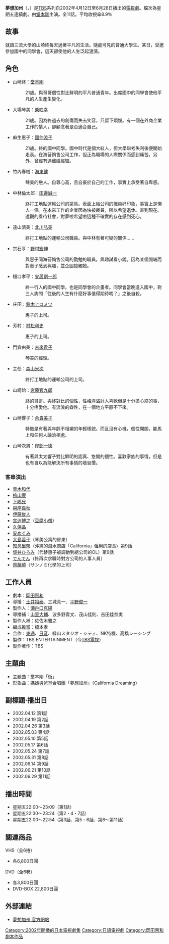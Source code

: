 {{Unreferenced|time=2020-08-24T01:16:39+00:00}}
{{noteTA
| G1=JP Show
}}
'''夢想加州'''（{{lang-ja|夢のカリフォルニア}}，{{lang-en|California Dreamin'}}）是[[東京放送|TBS]]系列自2002年4月12日至6月28日播出的[[日本電視劇|電視劇]]。檔次為星期五連續劇。由[[堂本剛|堂本剛]]主演。全11話。平均收視率8.9％

==故事==
就讀三流大學的山崎終每天過著平凡的生活。隨處可見的普通大學生。某日，受邀參加國中的同學會，這天卻使他的人生泛起漣漪。
==角色==
*山崎終：[[堂本剛|堂本剛]]
*:21歳。與哥哥個性對比鮮明的平凡普通青年。出席國中的同學會使他平凡的人生產生變化。
*大場琴美：[[柴咲幸|柴咲幸]]
*:21歳。因為終過去的創傷而失去笑容，只留下煩惱。有一個在外商企業工作的情人，卻顧念著是否適合自己。
*麻生惠子：[[國仲涼子|國仲涼子]]
*:21歳。終的國中同學。國中時代是個大紅人，但大學聯考失利後便開始走衰。在海苔銷售公司工作，但正為職場的人際關係而感到痛苦。另外，曾經有過離婚經驗。
*竹內春樹：[[海東健|海東健]]
*:琴美的戀人。自尊心高，且自豪於自己的工作，事實上承受著自卑感。
*中林倫太郎：[[田邊誠一|田邊誠一]]
*:終打工地點運輸公司的菜鳥。表面上給公司的職員好印象，事實上是懶人一個。在本來工作的企業因為快被裁員，所以希望退休。直到現在。達觀的看待社會，對夢啦希望啦這種不確實的存在感到死心。
*遠山清美：[[北川弘美|北川弘美]]
*:終打工地點的運輸公司職員。與中林有著可疑的關係……
*宗石亨：[[野村宏伸|野村宏伸]]　
*:與惠子同海苔銷售公司的勤勉的職員。興趣試看小說。因為某個開端而對惠子感到興趣，並企圖接觸她。
*樋口孝平：[[安居劍一郎|安居劍一郎]]
*:終一行人的國中同學。也是同學會的企畫者。同學會當晚進入國中，對三人詢問「往後的人生有什麼好事值得期待嗎？」之後自殺。
*庄田：[[鈴木ヒロミツ|鈴木ヒロミツ]]
*:惠子的上司。
*芳村：[[村松利史|村松利史]]
*:惠子的上司。
*門倉由美：[[未來貴子|未來貴子]]
*:琴美的經理。
*主任：[[森山米次|森山米次]]
*:終打工地點的運輸公司的上司。
*山崎始：[[宮藤官九郎|宮藤官九郎]]　
*:終的哥哥。與終對比的個性，性格洋溢討人喜歡但是十分擔心終的事，十分疼愛他。有流浪的癖性，在一個地方平靜不下來。
*山崎響子：[[余貴美子|余貴美子]]
*:特徵是有著與年齡不相襯的年輕樣貌。而且沒有心機，個性開朗，能馬上和任何人融洽相處。
*山崎次男：[[岸部一德|岸部一德]] 
*:有著與太太響子對比鮮明的認真、悠閒的個性。喜歡家族的事情，但是也有自以為能解決所有事情的壞習慣。

===客串演出===
*[[青木和代|青木和代]]
*[[檜山豐|檜山豐]]
*[[下嶋兄|下嶋兄]]
*[[與座嘉秋|與座嘉秋]]
*[[伊藤俊人|伊藤俊人]]
*[[宮迫博之|宮迫博之]]（[[豆腐小僧|豆腐小僧]]）
*[[久保晶|久保晶]]
*[[安めぐみ|安めぐみ]]
*[[大島蓉子|大島蓉子]]（琴美公寓的房東）
*[[知念里奈|知念里奈]]（沖繩的潛水商店「California」僱用的店長）第9話
*[[坂井ひろみ|坂井ひろみ]]（代替惠子被調動到總公司的OL）第9話
*[[でんでん|でんでん]]（終再次求職時對方公司的人事人員）
*[[齊藤曉|齊藤曉]]（サンノミ化學的上司）

==工作人員==
*劇本：[[岡田惠和|岡田惠和]]
*導播：[[土井裕泰|土井裕泰]]、三城真一、[[平野俊一|平野俊一]]
*製作人：[[瀬戶口克陽|瀬戶口克陽]]
*導播補：[[山室大輔|山室大輔]]、波多野貴文、茂山佳則、吉田佳奈実
*製作人補：佐佐木雅之
*編成擔當：橋本孝
*合作：[[東通|東通]]、[[日音|日音]]、緑山スタジオ・シティ、NK特機、高橋レーシング
*製作：TBS ENTERTAINMENT（今[[TBS電視|TBS電視]]）
*製作著作：TBS

==主題曲==
*主題曲：堂本剛「街」
*形象曲：[[媽媽與爸爸合唱團|媽媽與爸爸合唱團]]「夢想加州」（California Dreaming）

==副標題·播出日==
*2002.04.12 第1話 {{lang|ja|運命を変えた一夜 }}
*2002.04.19 第2話 {{lang|ja|君を抱きしめたい }}
*2002.04.26 第3話 {{lang|ja|初めての笑顔}} 
*2002.05.03 第4話 {{lang|ja|君が突然消えた夜 }}
*2002.05.10 第5話 {{lang|ja|一緒に迎えた朝}} 
*2002.05.17 第6話 {{lang|ja|思いがけない告白 }}
*2002.05.24 第7話 {{lang|ja|抑えきれない思い}} 
*2002.05.31 第8話 {{lang|ja|あてなき旅立ち}} 
*2002.06.14 第9話 {{lang|ja|僕らが夢見た世界}} 
*2002.06.21 第10話 {{lang|ja|別れ…最後の約束}} 
*2002.06.29 第11話 {{lang|ja|愛に満ちた世界}}

==播出時間==
*星期五22:00～23:09（第1話）
*星期五22:30～23:24（第2・4・7話）
*星期五22:00～22:54（第3話、第5・6話、第8～第11話）

==關連商品==
VHS（全6捲）
*各6,800日圓
DVD（全6卷）
*各3,800日圓
*DVD-BOX 22,800日圓
== 外部連結 ==
*{{ja}}[http://www.tbs.co.jp/ca-dream/ 夢想加州 官方網站]{{Wayback|url=http://www.tbs.co.jp/ca-dream/ |date=20021011112309 }}

{{電視節目的變遷
|電視台={{JPN}} [[東京放送|TBS]]
|播放檔次=[[TBS週五連續劇|週五連續劇]]
|節目名稱=夢想加州<br/>（2002.4.12 - 2002.6.28）
|上一節目=[[木更津貓眼|木更津貓眼]]<br>（2002.1.18 - 2002.3.15）
|下一節目=[[不需要愛情的夏天|不需要愛情的夏天]]<br>（2002.7.12 - 2002.9.13）
}}
{{TBS週五連續劇}}

{{DEFAULTSORT:Yume no California}}
[[Category:2002年開播的日本電視劇集|Category:2002年開播的日本電視劇集]]
[[Category:日語電視劇|Category:日語電視劇]]
[[Category:岡田惠和劇本作品|Category:岡田惠和劇本作品]]